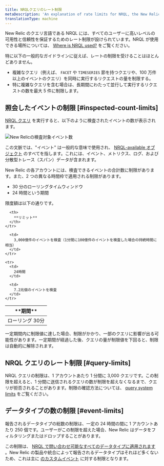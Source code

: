 ```yaml
---
title: NRQLクエリのレート制限
metaDescription: 'An explanation of rate limits for NRQL, the New Relic query language'
translationType: machine
---
```


New Relic のクエリ言語である NRQL には、すべてのユーザーに高いレベルの可用性と信頼性を保証するためのレート制限が設けられています。NRQL が使用できる場所については、 [Where is NRQL used?](/docs/query-data/nrql-new-relic-query-language/getting-started/introduction-nrql#where) をご覧ください。

特に以下の一般的なガイドラインに従えば、レートの制限を受けることはほとんどありません。

- 複雑なクエリ（例えば、 `FACET` や `TIMESERIES` 節を持つクエリや、100 万件以上のイベントのクエリ）を同時に実行するリクエストの量を制限する。
- 特に複雑なクエリを含む場合は、長期間にわたって並行して実行するリクエストの数を最大 5 件に制限します。

## 照会したイベントの制限 [#inspected-count-limits]

[NRQL クエリ](/docs/query-data/nrql-new-relic-query-language/getting-started/introduction-nrql#what-is-nrql) を実行すると、以下のように検査されたイベントの数が表示されます。

![New Relicの検査対象イベント数](src/images/event-count-modal.png 'New Relicの検査対象イベント数')

この文脈では、"イベント" は一般的な意味で使用され、 [NRQL-available オブジェクト](/docs/query-data/nrql-new-relic-query-language/getting-started/introduction-nrql#what-you-can-query) のすべてを指します。これには、イベント、メトリクス、ログ、および分散型トレース（スパン）データが含まれます。

New Relic の各アカウントには、検査できるイベントの合計数に制限があります。また、2 つの異なる時間枠で適用される制限があります。

- 30 分のローリングタイムウィンドウ
- 24 時間という期間

限度額は以下の通りです。

<table>
  <thead>
    <tr>
      <th style={{ width: "200px" }}>
        **期間**
      </th>

      <th>
        **リミット**
      </th>
    </tr>

  </thead>

  <tbody>
    <tr>
      <td>
        ローリング 30分
      </td>

      <td>
        3,000億件のイベントを検査（1分間に100億件のイベントを検査した場合の持続時間に相当）
      </td>
    </tr>

    <tr>
      <td>
        24時間
      </td>

      <td>
        7.2兆個のイベントを検査
      </td>
    </tr>

  </tbody>
</table>

一定期間内に制限値に達した場合、制限がかかり、一部のクエリに影響が出る可能性があります。一定期間が経過した後、クエリの量が制限値を下回ると、制限は自動的に解除されます。

## NRQL クエリのレート制限 [#query-limits]

NRQL クエリの制限は、1 アカウントあたり 1 分間に 3,000 クエリです。この制限を超えると、1 分間に送信されるクエリの数が制限を超えなくなるまで、クエリが拒否されることがあります。制限の確認方法については、 [query system limits](/docs/telemetry-data-platform/manage-data/query-limits/) をご覧ください。

## データタイプの数の制限 [#event-limits]

報告されるデータタイプの総数の制限は、一定の 24 時間の間に 1 アカウントあたり 250 個です。ユーザーがこの制限を超えた場合、New Relic はデータをフィルタリングまたはドロップすることがあります。

この制限は、 [NRQL で問い合わせ可能なすべてのデータタイプに適用されます](/docs/query-data/nrql-new-relic-query-language/getting-started/introduction-nrql#what-you-can-query) 。New Relic の製品や統合によって報告されるデータタイプはそれほど多くないため、これは主に [のカスタムイベント](/docs/insights/insights-data-sources/custom-data/send-custom-data-insights) に対する制限となります。
